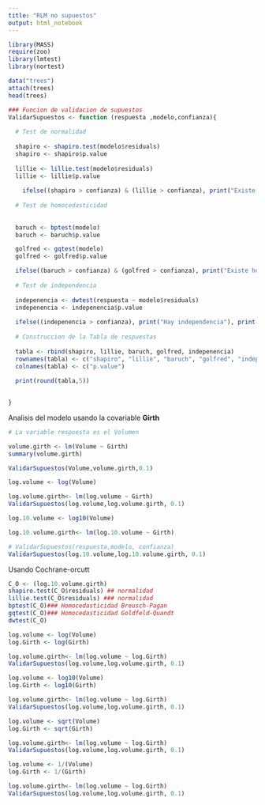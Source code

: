 ```yaml
---
title: "RLM no supuestos"
output: html_notebook
---
```



```r
library(MASS)
require(zoo)
library(lmtest)
library(nortest)
```


```r
data("trees")
attach(trees)
head(trees)
```
```r
### Funcion de validacion de supuestos
ValidarSupuestos <- function (respuesta ,modelo,confianza){
  
  # Test de normalidad
  
  shapiro <- shapiro.test(modelo$residuals)
  shapiro <- shapiro$p.value
  
  lillie <- lillie.test(modelo$residuals)
  lillie <- lillie$p.value
  
    ifelse((shapiro > confianza) & (lillie > confianza), print("Existe normalidad de los errores"), print("No existe normalidad de los errores"))
  
  # Test de homocedasticidad
  
  
  baruch <- bptest(modelo)
  baruch <- baruch$p.value

  golfred <- gqtest(modelo)
  golfred <- golfred$p.value

  ifelse((baruch > confianza) & (golfred > confianza), print("Existe homocedasticidad"), print("No existe homocedasticidad"))
  
  # Test de independencia
  
  indepenencia <- dwtest(respuesta ~ modelo$residuals)
  indepenencia <- indepenencia$p.value
  
  ifelse((indepenencia > confianza), print("Hay independencia"), print("No hay independencia"))
  
  # Construccion de la Tabla de respuestas
  
  tabla <- rbind(shapiro, lillie, baruch, golfred, indepenencia)
  rownames(tabla) <- c("shapiro", "lillie", "baruch", "golfred", "independencia")
  colnames(tabla) <- c("p.value")
  
  print(round(tabla,5))

  
} 
```

Analisis del modelo usando la covariable **Girth**

```r
# La variable respuesta es el Volumen

volume.girth <- lm(Volume ~ Girth)
summary(volume.girth)

ValidarSupuestos(Volume,volume.girth,0.1)
```
```r

log.volume <- log(Volume)

log.volume.girth<- lm(log.volume ~ Girth)
ValidarSupuestos(log.volume,log.volume.girth, 0.1)

```

```r

log.10.volume <- log10(Volume)

log.10.volume.girth<- lm(log.10.volume ~ Girth)

# ValidarSupuestos(respuesta,modelo, confianza)
ValidarSupuestos(log.10.volume,log.10.volume.girth, 0.1)

```
Usando Cochrane-orcutt

```r

C_O <- (log.10.volume.girth)
shapiro.test(C_O$residuals) ## normalidad 
lillie.test(C_O$residuals) ### normalidad
bptest(C_O)### Homocedasticidad Breusch-Pagan 
gqtest(C_O)### Homocedasticidad Goldfeld-Quandt
dwtest(C_O)
```
```r

log.volume <- log(Volume)
log.Girth <- log(Girth)

log.volume.girth<- lm(log.volume ~ log.Girth)
ValidarSupuestos(log.volume,log.volume.girth, 0.1)

```

```r

log.volume <- log10(Volume)
log.Girth <- log10(Girth)

log.volume.girth<- lm(log.volume ~ log.Girth)
ValidarSupuestos(log.volume,log.volume.girth, 0.1)

```

```r

log.volume <- sqrt(Volume)
log.Girth <- sqrt(Girth)

log.volume.girth<- lm(log.volume ~ log.Girth)
ValidarSupuestos(log.volume,log.volume.girth, 0.1)

```

```r

log.volume <- 1/(Volume)
log.Girth <- 1/(Girth)

log.volume.girth<- lm(log.volume ~ log.Girth)
ValidarSupuestos(log.volume,log.volume.girth, 0.1)

```
